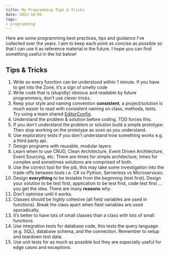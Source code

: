 ```yaml
---
title: My Programming Tips & Tricks
date: 2022-10-05
tags:
- programming
---
```


Here are some programming best practices, tips and guidance I've 
collected over the years. I aim to keep each point as concise as 
possible so that I can use it as reference material in the future.
I hope you can find something useful in the list below!

## Tips & Tricks
1. Write so every function can be understood within 1 minute. If you have to get into the Zone, it’s a sign of smelly code
2. Write code that is (stupidly) obvious and readable by future programmers, don’t use clever tricks. 
3. Keep your style and naming convention **consistent**, a project/solution is much easier to read with consistent naming on class, methods, tests. Try using a team shared [EditorConfig](https://editorconfig.org).
4. Understand the problem & solution before coding. TDD forces this. 
5. If you don't understand the problem or solution build a simple prototype. Then stop working on the prototype as soon as you understand.
6. Use exploratory tests if you don't understand how something works e.g. a third party api.
7. Design programs with reusable, modular layers 
8. Learn when to use CRUD, Clean Architecture, Event Driven Architecture, Event Sourcing, etc. There are times for simple architecture, times for complex and sometimes solutions are comprised of both.
9. Use the correct tool for the job, this may take some investigation into the trade-offs between tools i.e. C# vs Python, Serverless vs Microservices. 
10. Design **everything** to be testable from the beginning (test first). Design your solution to be test first, application to be test first, code test first ... you get the idea. There are many **reasons** why.
11. Don't optimise until it works.
12. Classes should be highly cohesive (all field variables are used in functions). Break the class apart when field variables are used sporadically.
13. It’s better to have lots of small classes than a class with lots of small functions
14. Use integration tests for database code, this tests the query language (e.g. SQL), database schema, and the connection. Remember to setup and teardown test data.
16. Use unit tests for as much as possible but they are especially useful for edge cases and exceptions.